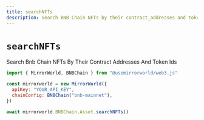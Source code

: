 ```yaml
---
title: searchNFTs
description: Search BNB Chain NFTs by their contract_addresses and token_ids
---
```


# `searchNFTs`

Search Bnb Chain NFTs By Their Contract Addresses And Token Ids

```js
import { MirrorWorld, BNBChain } from "@usemirrorworld/web3.js"

const mirrorworld = new MirrorWorld({
  apiKey: "YOUR_API_KEY",
  chainConfig: BNBChain("bnb-mainnet"),
})

await mirrorworld.BNBChain.Asset.searchNFTs()
```
